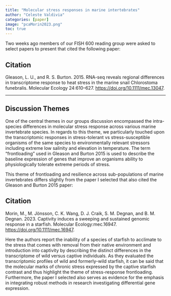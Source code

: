 ```yaml
---
title: "Molecular stress responses in marine intertebrates"
author: "Celeste Valdivia"
categories: [paper]
image: "pcaMorin2023.png"
toc: true
---
```


Two weeks ago members of our FISH 600 reading group were asked to select papers to present that cited the following paper:

::: callout-note
## Citation

Gleason, L. U., and R. S. Burton. 2015. RNA-seq reveals regional differences in transcriptome response to heat stress in the marine snail Chlorostoma funebralis. Molecular Ecology 24:610--627. <https://doi.org/10.1111/mec.13047>.
:::

------------------------------------------------------------------------

## Discussion Themes

One of the central themes in our groups discussion encompassed the intra-species differences in molecular stress response across various marine invertebrate species. In regards to this theme, we particularly touched upon the transcriptomic responses in stress-tolerant vs stress-susceptible organisms of the same species to environmentally relevant stressors including extreme low salinity and elevation in temperature. The term "frontloading" used in Gleason and Burton 2015 is used to describe the baseline expression of genes that improve an organisms ability to physiologically tolerate extreme periods of stress.

This theme of frontloading and resilience across sub-populations of marine invertebrates differs slightly from the paper I selected that also cited the Gleason and Burton 2015 paper:

::: callout-note
## Citation

Morin, M., M. Jönsson, C. K. Wang, D. J. Craik, S. M. Degnan, and B. M. Degnan. 2023. Captivity induces a sweeping and sustained genomic response in a starfish. Molecular Ecology:mec.16947. <https://doi.org/10.1111/mec.16947>.
:::

Here the authors report the inability of a species of starfish to acclimate to the stress that comes with removal from their native environment and introduction into captivity by describing the distinct differences in the transcriptome of wild versus captive individuals. As they evaluated the transcriptomic profiles of wild and formerly-wild starfish, it can be said that the molecular marks of chronic stress expressed by the captive starfish contrast and thus highlight the theme of stress-response frontloading. Furthermore, the paper I selected also serves as evidence for the emphasis in integrating robust methods in research investigating differential gene expression.
